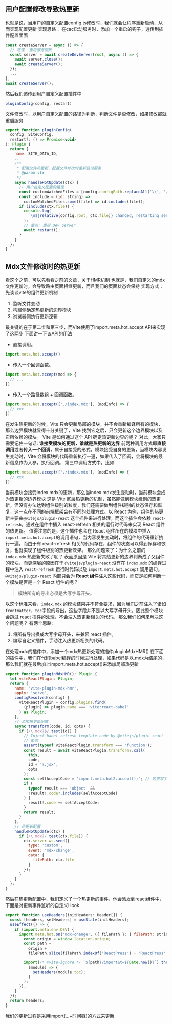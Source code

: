## 用户配置修改导致热更新
也就是说，当用户的自定义配置config.ts修改时，我们就会让程序重新启动，从而实现配置更新
实现思路：
在cac启动服务时，添加一个重启的钩子，透传到插件配置里面
```javascript
const createServer = async () => {
  // 路径  重启服务函数
  const server = await createDevServer(root, async () => {
    await server.close();
    await createServer();
  });
  ...
};
await createServer();
```
然后我们透传到用户自定义配置插件中
```javascript
pluginConfig(config, restart)
```
文件修改时，以用户自定义配置的路径为判断，判断文件是否修改，如果修改那就重启服务
```javascript
export function pluginConfig(
  config: SiteConfig,
  restart?: () => Promise<void>
): Plugin {
  return {
    name: SITE_DATA_ID,
    ...
    /**
     * 配置文件热更新，配置文件修改时重新启动服务
     * @param ctx
     */
    async handleHotUpdate(ctx) {
      // 用户自定义配置的路径
      const customWatchedFiles = [config.configPath.replaceAll('\\', '/')];
      const include = (id: string) =>
        customWatchedFiles.some((file) => id.includes(file));
      if (include(ctx.file)) {
        console.log(
          `\n${relative(config.root, ctx.file)} changed, restarting server...`
        );
        // 重点: 重启 Dev Server
        await restart();
      }
    }
  };
}

```
## Mdx文件修改时的热更新
看这个之前，可以先看看之前的文章，关于HMR机制
也就是，我们自定义的mdx文件更新时，会导致路由页面相继更新，而且我们的页面状态会保持
实现方式：
先谈谈vite的组件更新机制

1. 监听文件变动
2. 构建侧确定热更新的边界模块
3. 浏览器侧执行更新逻辑

最关键的在于第二步和第三步，而Vite使用了import.meta.hot.accept API来实现了这两步
下面讲一下该API的用法

- 直接调用。
```javascript
import.meta.hot.accept()
```

- 传入一个回调函数。
```javascript
import.meta.hot.accept(mod => {
  // ...
})
```

- 传入一个路径数组 + 回调函数。
```javascript
import.meta.hot.accept(['./index.mdx'], (modInfo) => {
  // xxx
})
```
在发生热更新的时候，Vite 只会更新局部的模块，并不会重新编译所有的模块，那么边界模块就显得十分关键了，Vite 找到它之后，只会更新这个边界模块以及它所依赖的模块。
Vite 是如何通过这个 API 确定热更新边界的呢？
对此，大家只需要记住一句话: **谁接受模块的更新，谁就是热更新的边界**
前两种调用方式即**直接调用**或者**传入一个回调**，属于自接受的形式，模块接受自身的更新，当模块内容发生变动时，Vite 会将模块的代码重新执行一遍，如果传入了回调，会将模块的最新信息作为入参，执行回调。
第三中调用方式中，比如:
```javascript
import.meta.hot.accept(['./index.mdx'], (modInfo) => {
  // xxx
})
```
当前模块会接受index.mdx的更新，那么当index.mdx发生变动时，当前模块会成为热更新的边界模块
这是 Vite 底层热更新的机制，虽然能做到模块级别的热更新，但没有办法达到组件级别的粒度，我们还需要做到组件级别的状态保存和恢复，这一点在不同的前端框架会有不同的处理方式。以 React 为例，组件的热更新主要由`@vitejs/plugin-react` 这个插件来进行处理，而这个插件会依赖 `react-refresh`，通过在组件中插入 react-refresh 相关的运行时代码来实现 React 组件的热更新。
值得注意的是，这个插件也会在 React 组件所在的模块中插入`import.meta.hot.accept`的调用语句，当内容发生变动时，将组件的代码重新执行一遍，而由于有 react-refresh 相关的代码存在，组件的状态可以得到保存和恢复，也就实现了组件级别的热更新效果。
那么问题来了：为什么之前的 `index.mdx` 热更新失败了呢？
表面原因是 Vite 将其热更新的边界判断成了父组件的模块，而更深层的原因在于 `@vitejs/plugin-react` 没有在 `index.mdx` 的编译过程中注入 `react-refresh` 运行时代码以及 `import.meta.hot.accept` 调用语句。
`@vitejs/plugin-react` 内部只会为 **React 组件**注入这些代码，而它是如何判断一个模块是否是一个 React 组件的呢？
> 模块所有的导出必须是大写字母开头。

以这个标准来看，`index.mdx` 的模块结果并不符合要求，因为我们之前注入了诸如`frontmatter`、`toc`字段的导出，这些字段并不是以大写字母开头，因此整个模块会跳过 react 插件的处理，不会注入热更新相关的代码。
那么我们如何来解决这个问题呢？
有两个思路:

1. 将所有导出换成大写字母开头，来兼容 react 插件。
2. 编写自定义插件，手动注入热更新相关的代码。

在处理mdx的插件中，添加一个mdx热更新处理的插件pluginMdxHMR()
在下面的插件中，我们在代码babel编译的时候进行处理，如果代码是以.mdx为结尾的，那么我们就在最后加上import.meta.hot.accept()来添加局部热更新
```javascript
export function pluginMdxHMR(): Plugin {
  let viteReactPlugin: Plugin;
  return {
    name: 'vite-plugin-mdx-hmr',
    apply: 'serve',
    configResolved(config) {
      viteReactPlugin = config.plugins.find(
        (plugin) => plugin.name === 'vite:react-babel'
      ) as Plugin;
    },
    // 添加热更新配置
    async transform(code, id, opts) {
      if (/\.mdx?$/.test(id)) {
        // Inject babel refresh template code by @vitejs/plugin-react
        // 断言
        assert(typeof viteReactPlugin.transform === 'function');
        const result = await viteReactPlugin.transform?.call(
          this,
          code,
          id + '?.jsx',
          opts
        );
        const selfAcceptCode = 'import.meta.hot2.accept();'; // 这里写了这个就会导致项目中的HMR热更新失效，所以将hot改成hot2
        if (
          typeof result === 'object' &&
          !result!.code?.includes(selfAcceptCode)
        ) {
          result!.code += selfAcceptCode;
        }
        return result;
      }
    },
    // 热更新配置
    handleHotUpdate(ctx) {
      if (/\.mdx?/.test(ctx.file)) {
        ctx.server.ws.send({
          type: 'custom',
          event: 'mdx-change',
          data: {
            filePath: ctx.file
          }
        });
      }
    }
  };
}
```
然后在热更新配置中，我们定义了一个热更新的事件，他会派发到react组件中，下面是对更新事件监听的自定义Hook
```js
export function useHeaders(initHeaders: Header[]) {
  const [headers, setHeaders] = useState(initHeaders);
  useEffect(() => {
    if (import.meta.env.DEV) {
      import.meta.hot.on('mdx-change', ({ filePath }: { filePath: string }) => {
        const origin = window.location.origin;
        const path =
          origin +
          filePath.slice(filePath.indexOf('ReactPress') + 'ReactPress'.length);

        import(/* @vite-ignore */ `${path}?import&t=${Date.now()}`).then(
          (module) => {
            setHeaders(module.toc);
          }
        );
      });
    }
  });
  return headers;
}
```
我们的更新过程是采用import(...+时间戳)的方式来更新